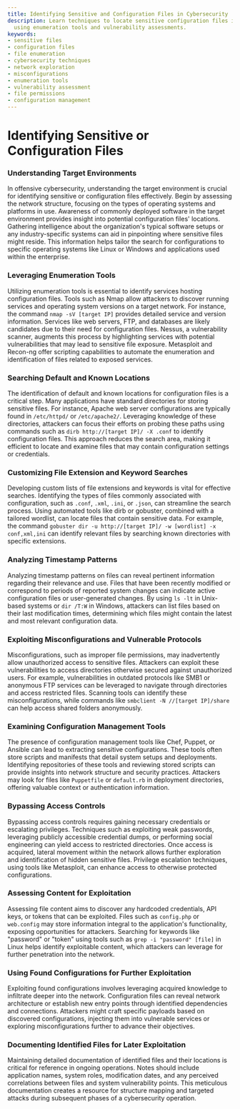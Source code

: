 ```yaml
---
title: Identifying Sensitive and Configuration Files in Cybersecurity
description: Learn techniques to locate sensitive configuration files in networks
  using enumeration tools and vulnerability assessments.
keywords:
- sensitive files
- configuration files
- file enumeration
- cybersecurity techniques
- network exploration
- misconfigurations
- enumeration tools
- vulnerability assessment
- file permissions
- configuration management
---
```


# Identifying Sensitive or Configuration Files

### Understanding Target Environments

In offensive cybersecurity, understanding the target environment is crucial for identifying sensitive or configuration files effectively. Begin by assessing the network structure, focusing on the types of operating systems and platforms in use. Awareness of commonly deployed software in the target environment provides insight into potential configuration files' locations. Gathering intelligence about the organization's typical software setups or any industry-specific systems can aid in pinpointing where sensitive files might reside. This information helps tailor the search for configurations to specific operating systems like Linux or Windows and applications used within the enterprise.

### Leveraging Enumeration Tools

Utilizing enumeration tools is essential to identify services hosting configuration files. Tools such as Nmap allow attackers to discover running services and operating system versions on a target network. For instance, the command `nmap -sV [target IP]` provides detailed service and version information. Services like web servers, FTP, and databases are likely candidates due to their need for configuration files. Nessus, a vulnerability scanner, augments this process by highlighting services with potential vulnerabilities that may lead to sensitive file exposure. Metasploit and Recon-ng offer scripting capabilities to automate the enumeration and identification of files related to exposed services.

### Searching Default and Known Locations

The identification of default and known locations for configuration files is a critical step. Many applications have standard directories for storing sensitive files. For instance, Apache web server configurations are typically found in `/etc/httpd/` or `/etc/apache2/`. Leveraging knowledge of these directories, attackers can focus their efforts on probing these paths using commands such as `dirb http://[target IP]/ -X .conf` to identify configuration files. This approach reduces the search area, making it efficient to locate and examine files that may contain configuration settings or credentials.

### Customizing File Extension and Keyword Searches

Developing custom lists of file extensions and keywords is vital for effective searches. Identifying the types of files commonly associated with configuration, such as `.conf`, `.xml`, `.ini`, or `.json`, can streamline the search process. Using automated tools like dirb or gobuster, combined with a tailored wordlist, can locate files that contain sensitive data. For example, the command `gobuster dir -u http://[target IP]/ -w [wordlist] -x conf,xml,ini` can identify relevant files by searching known directories with specific extensions.

### Analyzing Timestamp Patterns

Analyzing timestamp patterns on files can reveal pertinent information regarding their relevance and use. Files that have been recently modified or correspond to periods of reported system changes can indicate active configuration files or user-generated changes. By using `ls -lt` in Unix-based systems or `dir /T:W` in Windows, attackers can list files based on their last modification times, determining which files might contain the latest and most relevant configuration data.

### Exploiting Misconfigurations and Vulnerable Protocols

Misconfigurations, such as improper file permissions, may inadvertently allow unauthorized access to sensitive files. Attackers can exploit these vulnerabilities to access directories otherwise secured against unauthorized users. For example, vulnerabilities in outdated protocols like SMB1 or anonymous FTP services can be leveraged to navigate through directories and access restricted files. Scanning tools can identify these misconfigurations, while commands like `smbclient -N //[target IP]/share` can help access shared folders anonymously.

### Examining Configuration Management Tools

The presence of configuration management tools like Chef, Puppet, or Ansible can lead to extracting sensitive configurations. These tools often store scripts and manifests that detail system setups and deployments. Identifying repositories of these tools and reviewing stored scripts can provide insights into network structure and security practices. Attackers may look for files like `Puppetfile` or `default.rb` in deployment directories, offering valuable context or authentication information.

### Bypassing Access Controls

Bypassing access controls requires gaining necessary credentials or escalating privileges. Techniques such as exploiting weak passwords, leveraging publicly accessible credential dumps, or performing social engineering can yield access to restricted directories. Once access is acquired, lateral movement within the network allows further exploration and identification of hidden sensitive files. Privilege escalation techniques, using tools like Metasploit, can enhance access to otherwise protected configurations.

### Assessing Content for Exploitation

Assessing file content aims to discover any hardcoded credentials, API keys, or tokens that can be exploited. Files such as `config.php` or `web.config` may store information integral to the application's functionality, exposing opportunities for attackers. Searching for keywords like "password" or "token" using tools such as `grep -i "password" [file]` in Linux helps identify exploitable content, which attackers can leverage for further penetration into the network.

### Using Found Configurations for Further Exploitation

Exploiting found configurations involves leveraging acquired knowledge to infiltrate deeper into the network. Configuration files can reveal network architecture or establish new entry points through identified dependencies and connections. Attackers might craft specific payloads based on discovered configurations, injecting them into vulnerable services or exploring misconfigurations further to advance their objectives.

### Documenting Identified Files for Later Exploitation

Maintaining detailed documentation of identified files and their locations is critical for reference in ongoing operations. Notes should include application names, system roles, modification dates, and any perceived correlations between files and system vulnerability points. This meticulous documentation creates a resource for structure mapping and targeted attacks during subsequent phases of a cybersecurity operation.